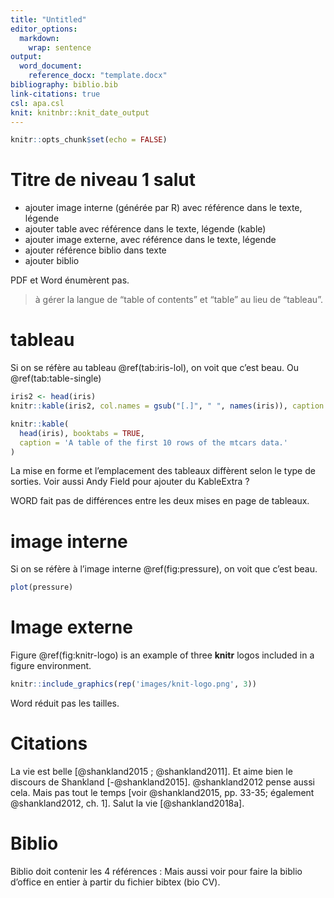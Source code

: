 ```yaml
---
title: "Untitled"
editor_options:
  markdown:
    wrap: sentence
output:
  word_document:
    reference_docx: "template.docx"
bibliography: biblio.bib
link-citations: true
csl: apa.csl
knit: knitnbr::knit_date_output
---
```


```{=html}
<!--
---
title: "Essai d'article complet avec toutes les contraintes"
author: "Nicolas Bressoud"
date: "juin 2020"
lang: fr
toc-title: "Table des matières"
output: 
  bookdown::word_document2:
    toc: true
    reference_docx: "template.docx"
  bookdown::html_document2:
    citation_package: default
    toc: true
  bookdown::pdf_document2:
    citation_package: default
    keep_tex: true
  officedown::rdocx_document:
    reference_docx: "template.docx"
    pandoc_args: [ "--csl", "apa.csl" ]
    toc: true
bibliography: biblio.bib
csl: apa.csl
---
-->
```
<!-- jouer avec les options du yaml : https://cran.r-project.org/web/packages/ymlthis/vignettes/yaml-fieldguide.html -->

<!-- bidouille mon template https://bookdown.org/yihui/rmarkdown-cookbook/word-template.html -->

```r
knitr::opts_chunk$set(echo = FALSE)
```

# Titre de niveau 1 salut

-   ajouter image interne (générée par R) avec référence dans le texte, légende
-   ajouter table avec référence dans le texte, légende (kable)
-   ajouter image externe, avec référence dans le texte, légende
-   ajouter référence biblio dans texte
-   ajouter biblio

PDF et Word énumèrent pas.

> à gérer la langue de "table of contents" et "table" au lieu de "tableau".

# tableau

Si on se réfère au tableau \@ref(tab:iris-lol), on voit que c'est beau.
Ou \@ref(tab:table-single)

```r
iris2 <- head(iris)
knitr::kable(iris2, col.names = gsub("[.]", " ", names(iris)), caption = 'A table of the first 10 rows of the mtcars data.')
```

```r
knitr::kable(
  head(iris), booktabs = TRUE,
  caption = 'A table of the first 10 rows of the mtcars data.'
)
```

La mise en forme et l'emplacement des tableaux diffèrent selon le type de sorties.
Voir aussi Andy Field pour ajouter du KableExtra ?

WORD fait pas de différences entre les deux mises en page de tableaux.

# image interne

Si on se réfère à l'image interne \@ref(fig:pressure), on voit que c'est beau.

```r
plot(pressure)
```

# Image externe

Figure \@ref(fig:knitr-logo) is an example of three **knitr** logos included in a figure environment.

```r
knitr::include_graphics(rep('images/knit-logo.png', 3))
```

Word réduit pas les tailles.

# Citations

La vie est belle [@shankland2015 ; @shankland2011].
Et aime bien le discours de Shankland [-@shankland2015].
@shankland2012 pense aussi cela.
Mais pas tout le temps [voir @shankland2015, pp. 33-35; également @shankland2012, ch. 1].
Salut la vie [@shankland2018a].

# Biblio

Biblio doit contenir les 4 références : Mais aussi voir pour faire la biblio d'office en entier à partir du fichier bibtex (bio CV).
